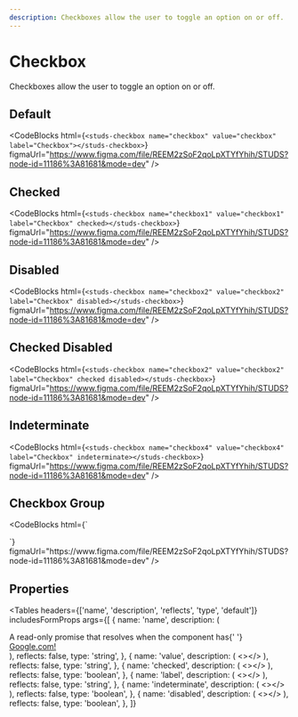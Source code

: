 ```yaml
---
description: Checkboxes allow the user to toggle an option on or off.
---
```


# Checkbox

<HeaderComponent
  htmlTag="studs-checkbox"
  jsxTag="StudsCheckbox"
  version="Since 2.0"
  status="Unstable"
  urlGithub="inputs/checkbox.ts"
  urlStrbook="studs-inputs-checkbox--docs"
/>

Checkboxes allow the user to toggle an option on or off.

## Default

<ResizerFeatures>
  <studs-checkbox
    name="checkbox"
    value="checkbox"
    label="Checkbox"
  ></studs-checkbox>
</ResizerFeatures>

<CodeBlocks
  html={`
<studs-checkbox name="checkbox" value="checkbox" label="Checkbox"></studs-checkbox>
  `}
  figmaUrl="https://www.figma.com/file/REEM2zSoF2qoLpXTYfYhih/STUDS?node-id=11186%3A81681&mode=dev"
/>

## Checked

<ResizerFeatures>
  <studs-checkbox
    name="checkbox1"
    value="checkbox1"
    label="Checkbox"
    checked=""
  ></studs-checkbox>
</ResizerFeatures>

<CodeBlocks
  html={`
<studs-checkbox name="checkbox1" value="checkbox1" label="Checkbox" checked></studs-checkbox>
  `}
  figmaUrl="https://www.figma.com/file/REEM2zSoF2qoLpXTYfYhih/STUDS?node-id=11186%3A81681&mode=dev"
/>

## Disabled

<ResizerFeatures>
  <studs-checkbox
    name="checkbox2"
    value="checkbox2"
    label="Checkbox"
    disabled=""
  ></studs-checkbox>
</ResizerFeatures>

<CodeBlocks
  html={`
<studs-checkbox name="checkbox2" value="checkbox2" label="Checkbox" disabled></studs-checkbox>
  `}
  figmaUrl="https://www.figma.com/file/REEM2zSoF2qoLpXTYfYhih/STUDS?node-id=11186%3A81681&mode=dev"
/>

## Checked Disabled

<ResizerFeatures>
  <studs-checkbox
    name="checkbox3"
    value="checkbox3"
    label="Checkbox"
    checked=""
    disabled=""
  ></studs-checkbox>
</ResizerFeatures>

<CodeBlocks
  html={`
<studs-checkbox name="checkbox2" value="checkbox2" label="Checkbox" checked disabled></studs-checkbox>
  `}
  figmaUrl="https://www.figma.com/file/REEM2zSoF2qoLpXTYfYhih/STUDS?node-id=11186%3A81681&mode=dev"
/>

## Indeterminate

<ResizerFeatures>
  <studs-checkbox
    name="checkbox4"
    value="checkbox4"
    label="Checkbox"
    indeterminate=""
  ></studs-checkbox>
</ResizerFeatures>

<CodeBlocks
  html={`
<studs-checkbox name="checkbox4" value="checkbox4" label="Checkbox" indeterminate></studs-checkbox>
  `}
  figmaUrl="https://www.figma.com/file/REEM2zSoF2qoLpXTYfYhih/STUDS?node-id=11186%3A81681&mode=dev"
/>

## Checkbox Group

<ResizerFeatures>
  <studs-checkbox
    name="group1"
    value="group1"
    label="Group Option 1"
  ></studs-checkbox>
  <studs-checkbox
    name="group2"
    value="group2"
    label="Group Option 2"
  ></studs-checkbox>
  <studs-checkbox
    name="group3"
    value="group3"
    label="Group Option 3"
  ></studs-checkbox>
</ResizerFeatures>

<CodeBlocks
  html={`
<div>
  <studs-checkbox name="group1" value="group1" label="Group Option 1"></studs-checkbox>
  <studs-checkbox name="group2" value="group2" label="Group Option 2"></studs-checkbox>
  <studs-checkbox name="group3" value="group3" label="Group Option 3"></studs-checkbox>
</div>
  `}
  figmaUrl="https://www.figma.com/file/REEM2zSoF2qoLpXTYfYhih/STUDS?node-id=11186%3A81681&mode=dev"
/>

## Properties

<Tables
  headers={['name', 'description', 'reflects', 'type', 'default']}
  includesFormProps
  args={[
    {
      name: 'name',
      description: (
        <div>
          A read-only promise that resolves when the component has{' '}
          <a href="https://www.google.com">Google.com!</a>
        </div>
      ),
      reflects: false,
      type: 'string',
    },
    {
      name: 'value',
      description: (
       <></>
      ),
      reflects: false,
      type: 'string',
    },
    {
      name: 'checked',
      description: (
       <></>
      ),
      reflects: false,
      type: 'boolean',
    },
    {
      name: 'label',
      description: (
       <></>
      ),
      reflects: false,
      type: 'string',
    },
    {
      name: 'indeterminate',
      description: (
       <></>
      ),
      reflects: false,
      type: 'boolean',
    },
    {
      name: 'disabled',
      description: (
       <></>
      ),
      reflects: false,
      type: 'boolean',
    },
  ]}
></Tables>
